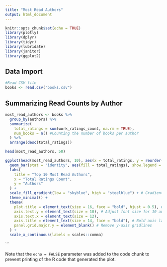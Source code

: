 ```yaml
---
title: "Most Read Authors"
output: html_document
---
```


```r
knitr::opts_chunk$set(echo = TRUE)
library(plotly)
library(dplyr)
library(tidyr)
library(lubridate)
library(janitor)
library(ggplot2)
```

## Data Import
```r
#Read CSV file 
books <- read.csv("books.csv")
```

## Summarizing Read Counts by Author 
```r
most_read_authors <- books %>%
  group_by(authors) %>%
  summarize(
    total_ratings = sum(work_ratings_count, na.rm = TRUE), 
    num_books = n() #Counting the number of books per author
  ) %>%
  arrange(desc(total_ratings))

head(most_read_authors, 50)
```

```r
ggplot(head(most_read_authors, 10), aes(x = total_ratings, y = reorder(authors, total_ratings))) +
  geom_bar(stat = "identity", aes(fill = total_ratings), show.legend = FALSE) +
  labs(
    title = "Top 10 Most Read Authors",
    x = "Total Ratings Count",
    y = "Authors"
  ) +
  scale_fill_gradient(low = "skyblue", high = "steelblue") + # Gradient color
  theme_minimal() +
  theme(
    plot.title = element_text(size = 16, face = "bold", hjust = 0.5), # Center and bold title
    axis.text.y = element_text(size = 10), # Adjust font size for 10 authors
    axis.text.x = element_text(size = 12),
    axis.title = element_text(size = 14, face = "bold"), # Bold axis labels
    panel.grid.major.y = element_blank() # Remove y-axis gridlines
  ) +
  scale_x_continuous(labels = scales::comma)
```
```

Note that the `echo = FALSE` parameter was added to the code chunk to prevent printing of the R code that generated the plot.

